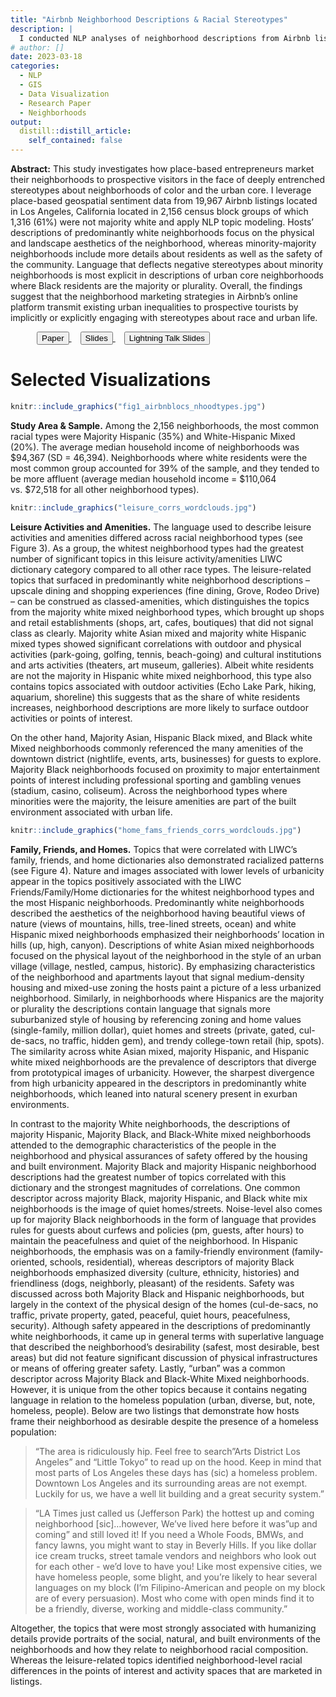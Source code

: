 ```yaml
---
title: "Airbnb Neighborhood Descriptions & Racial Stereotypes"
description: |
  I conducted NLP analyses of neighborhood descriptions from Airbnb listings to identify how the language used to market neighborhoods to prospective tourists differed by neighborhood racial composition.
# author: []
date: 2023-03-18
categories: 
  - NLP
  - GIS
  - Data Visualization
  - Research Paper
  - Neighborhoods
output:
  distill::distill_article:
    self_contained: false
---
```


**Abstract:** This study investigates how place-based entrepreneurs market their neighborhoods to prospective visitors in the face of deeply entrenched stereotypes about neighborhoods of color and the urban core. I leverage place-based geospatial sentiment data from 19,967 Airbnb listings located in Los Angeles, California located in 2,156 census block groups of which 1,316 (61%) were not majority white and apply NLP topic modeling. Hosts’ descriptions of predominantly white neighborhoods focus on the physical and landscape aesthetics of the neighborhood, whereas minority-majority neighborhoods include more details about residents as well as the safety of the community. Language that deflects negative stereotypes about minority neighborhoods is most explicit in descriptions of urban core neighborhoods where Black residents are the majority or plurality. Overall, the findings suggest that the neighborhood marketing strategies in Airbnb’s online platform transmit existing urban inequalities to prospective tourists by implicitly or explicitly engaging with stereotypes about race and urban life.

<p> 
<a href="https://drive.google.com/file/d/1nGGi_5eVwQMNFPY1NU2hNm4zRFn2vM9B/view?usp=drive_link" style="margin-left: 3em"> <button class="btn btn-outline-dark"> <i class="fas fa-file-pdf fa-lg"></i> Paper</button> </a> 
<a href="https://docs.google.com/presentation/d/1pxY3osLW_mKuo-1qQmbmOXy75DOP85LNoI-4FC4rt0I/edit?usp=sharing" style="margin-left: 1em"> <button class="btn btn-outline-dark"> <i class="fa-solid fa-file-powerpoint fa-lg"></i> Slides</button> </a>
<a href="https://docs.google.com/presentation/d/1O3EardB3ERWmM7m9A6I6izQPR7cnVexIMm3wNZR4R_Q/edit?usp=sharing" style="margin-left: 1em"> <button class="btn btn-outline-dark"> <i class="fa-solid fa-file-powerpoint fa-lg"></i> Lightning Talk Slides</button> </a>
</p>

# Selected Visualizations
```r
knitr::include_graphics("fig1_airbnblocs_nhoodtypes.jpg")

```

**Study Area & Sample.** Among the 2,156 neighborhoods, the most common racial types were Majority Hispanic (35%) and White-Hispanic Mixed (20%). The average median household income of neighborhoods was $94,367 (SD = 46,394). Neighborhoods where white residents were the most common group accounted for 39% of the sample, and they tended to be more affluent (average median household income = $110,064 vs. $72,518 for all other neighborhood types).

```r
knitr::include_graphics("leisure_corrs_wordclouds.jpg")

```

**Leisure Activities and Amenities.** The language used to describe leisure activities and amenities differed across racial neighborhood types (see Figure 3). As a group, the whitest neighborhood types had the greatest number of significant topics in this leisure activity/amenities LIWC dictionary category compared to all other race types. The leisure-related topics that surfaced in predominantly white neighborhood descriptions –upscale dining and shopping experiences (fine dining, Grove, Rodeo Drive) – can be construed as classed-amenities, which distinguishes the topics from the majority white mixed neighborhood types, which brought up shops and retail establishments (shops, art, cafes, boutiques) that did not signal class as clearly. Majority white Asian mixed and majority white Hispanic mixed types showed significant correlations with outdoor and physical activities (park-going, golfing, tennis, beach-going) and cultural institutions and arts activities (theaters, art museum, galleries). Albeit white residents are not the majority in Hispanic white mixed neighborhood, this type also contains topics associated with outdoor activities (Echo Lake Park, hiking, aquarium, shoreline) this suggests that as the share of white residents increases, neighborhood descriptions are more likely to surface outdoor activities or points of interest.

On the other hand, Majority Asian, Hispanic Black mixed, and Black white Mixed neighborhoods commonly referenced the many amenities of the downtown district (nightlife, events, arts, businesses) for guests to explore. Majority Black neighborhoods focused on proximity to major entertainment points of interest including professional sporting and gambling venues (stadium, casino, coliseum). Across the neighborhood types where minorities were the majority, the leisure amenities are part of the built environment associated with urban life.

```r
knitr::include_graphics("home_fams_friends_corrs_wordclouds.jpg")

```

**Family, Friends, and Homes.** Topics that were correlated with LIWC’s family, friends, and home dictionaries also demonstrated racialized patterns (see Figure 4). Nature and images associated with lower levels of urbanicity appear in the topics positively associated with the LIWC Friends/Family/Home dictionaries for the whitest neighborhood types and the most Hispanic neighborhoods. Predominantly white neighborhoods described the aesthetics of the neighborhood having beautiful views of nature (views of mountains, hills, tree-lined streets, ocean) and white Hispanic mixed neighborhoods emphasized their neighborhoods’ location in hills (up, high, canyon). Descriptions of white Asian mixed neighborhoods focused on the physical layout of the neighborhood in the style of an urban village (village, nestled, campus, historic). By emphasizing characteristics of the neighborhood and apartments layout that signal medium-density housing and mixed-use zoning the hosts paint a picture of a less urbanized neighborhood. Similarly, in neighborhoods where Hispanics are the majority or plurality the descriptions contain language that signals more suburbanized style of housing by referencing zoning and home values (single-family, million dollar), quiet homes and streets (private, gated, cul-de-sacs, no traffic, hidden gem), and trendy college-town retail (hip, spots). The similarity across white Asian mixed, majority Hispanic, and Hispanic white mixed neighborhoods are the prevalence of descriptors that diverge from prototypical images of urbanicity. However, the sharpest divergence from high urbanicity appeared in the descriptors in predominantly white neighborhoods, which leaned into natural scenery present in exurban environments.

In contrast to the majority White neighborhoods, the descriptions of majority Hispanic, Majority Black, and Black-White mixed neighborhoods attended to the demographic characteristics of the people in the neighborhood and physical assurances of safety offered by the housing and built environment. Majority Black and majority Hispanic neighborhood descriptions had the greatest number of topics correlated with this dictionary and the strongest magnitudes of correlations. One common descriptor across majority Black, majority Hispanic, and Black white mix neighborhoods is the image of quiet homes/streets. Noise-level also comes up for majority Black neighborhoods in the form of language that provides rules for guests about curfews and policies (pm, guests, after hours) to maintain the peacefulness and quiet of the neighborhood. In Hispanic neighborhoods, the emphasis was on a family-friendly environment (family-oriented, schools, residential), whereas descriptors of majority Black neighborhoods emphasized diversity (culture, ethnicity, histories) and friendliness (dogs, neighborly, pleasant) of the residents. Safety was discussed across both Majority Black and Hispanic neighborhoods, but largely in the context of the physical design of the homes (cul-de-sacs, no traffic, private property, gated, peaceful, quiet hours, peacefulness, security). Although safety appeared in the descriptions of predominantly white neighborhoods, it came up in general terms with superlative language that described the neighborhood’s desirability (safest, most desirable, best areas) but did not feature significant discussion of physical infrastructures or means of offering greater safety. Lastly, “urban” was a common descriptor across Majority Black and Black-White Mixed neighborhoods. However, it is unique from the other topics because it contains negating language in relation to the homeless population (urban, diverse, but, note, homeless, people). Below are two listings that demonstrate how hosts frame their neighborhood as desirable despite the presence of a homeless population:


> “The area is ridiculously hip. Feel free to search "Arts District Los Angeles" and "Little Tokyo" to read up on the hood. Keep in mind that most parts of Los Angeles these days has (sic) a homeless problem. Downtown Los Angeles and its surrounding areas are not exempt. Luckily for us, we have a well lit building and a great security system.”

> “LA Times just called us (Jefferson Park) the hottest up and coming neighborhood [sic]...however, We've lived here before it was "up and coming" and still loved it! If you need a Whole Foods, BMWs, and fancy lawns, you might want to stay in Beverly Hills. If you like dollar ice cream trucks, street tamale vendors and neighbors who look out for each other - we'd love to have you! Like most expensive cities, we have homeless people, some blight, and you're likely to hear several languages on my block (I'm Filipino-American and people on my block are of every persuasion). Most who come with open minds find it to be a friendly, diverse, working and middle-class community.”


Altogether, the topics that were most strongly associated with humanizing details provide portraits of the social, natural, and built environments of the neighborhoods and how they relate to neighborhood racial composition. Whereas the leisure-related topics identified neighborhood-level racial differences in the points of interest and activity spaces that are marketed in listings.

